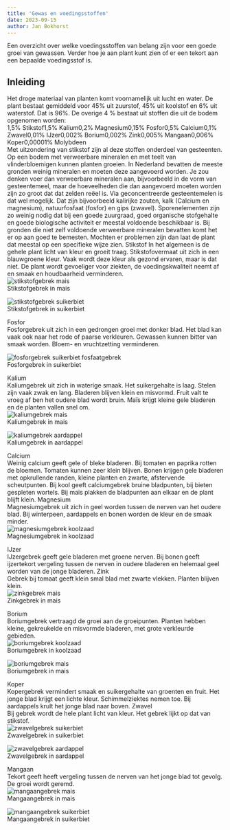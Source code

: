 ```yaml
---
title: 'Gewas en voedingsstoffen'
date: 2023-09-15
author: Jan Bokhorst
---
```


Een overzicht over welke voedingsstoffen van belang zijn voor een goede groei van gewassen. Verder hoe je aan plant kunt zien of er een tekort aan een bepaalde voedingsstof is.

  

## Inleiding

  

Het droge materiaal van planten komt voornamelijk uit lucht en water. De plant bestaat gemiddeld voor 45% uit zuurstof, 45% uit koolstof en 6% uit waterstof. Dat is 96%. De overige 4 % bestaat uit stoffen die uit de bodem opgenomen worden:  
1,5% Stikstof1,5% Kalium0,2% Magnesium0,15% Fosfor0,5% Calcium0,1% Zwavel0,01% IJzer0,002% Borium0,002% Zink0,005% Mangaan0,006% Koper0,00001% Molybdeen  
Met uitzondering van stikstof zijn al deze stoffen onderdeel van gesteenten. Op een bodem met verweerbare mineralen en met teelt van vlinderbloemigen kunnen planten groeien. In Nederland bevatten de meeste gronden weinig mineralen en moeten deze aangevoerd worden. Je zou denken voer dan verweerbare mineralen aan, bijvoorbeeld in de vorm van gesteentemeel, maar de hoeveelheden die dan aangevoerd moeten worden zijn zo groot dat dat zelden reëel is. Via geconcentreerde gesteentemelen is dat wel mogelijk. Dat zijn bijvoorbeeld kalirijke zouten, kalk (Calcium en magnesium), natuurfosfaat (fosfor) en gips (zwavel). Sporenelementen zijn zo weinig nodig dat bij een goede zuurgraad, goed organische stofgehalte en goede biologische activiteit er meestal voldoende beschikbaar is. Bij gronden die niet zelf voldoende verweerbare mineralen bevatten komt het er op aan goed te bemesten. Mochten er problemen zijn dan laat de plant dat meestal op een specifieke wijze zien. Stikstof In het algemeen is de gehele plant licht van kleur en groeit traag. Stikstofovermaat uit zich in een blauwgroene kleur. Vaak wordt deze kleur als gezond ervaren, maar is dat niet. De plant wordt gevoeliger voor ziekten, de voedingskwaliteit neemt af en smaak en houdbaarheid verminderen.   
![stikstofgebrek mais](../img/maisngebrek-1920w.jpg)   
Stikstofgebrek in mais

 

  
![stikstofgebrek suikerbiet](../img/ngebrekbiet-1920w.jpg)   
Stikstofgebrek in suikerbiet

 

Fosfor  
Fosforgebrek uit zich in een gedrongen groei met donker blad. Het blad kan vaak ook naar het rode of paarse verkleuren. Gewassen kunnen bitter van smaak worden. Bloem- en vruchtzetting verminderen.  
  
   
![fosforgebrek suikerbiet fosfaatgebrek](../img/D0691-1920w.jpg)   
Fosforgebrek in suikerbiet

 

Kalium  
Kaliumgebrek uit zich in waterige smaak. Het suikergehalte is laag. Stelen zijn vaak zwak en lang. Bladeren blijven klein en misvormd. Fruit valt te vroeg af ben het oudere blad wordt bruin. Maïs krijgt kleine gele bladeren en de planten vallen snel om.   
![kaliumgebrek mais](../img/M0689-1920w.jpg)   
Kaliumgebrek in mais

 

  
![kaliumgebrek aardappel](../img/M2294-1920w.jpg)   
Kaliumgebrek in aardappel

 

Calcium  
Weinig calcium geeft gele of bleke bladeren. Bij tomaten en paprika rotten de bloemen. Tomaten kunnen zeer klein blijven. Bonen krijgen gele bladeren met opkrullende randen, kleine planten en zwarte, afstervende scheutpunten. Bij kool geeft calciumgebrek bruine bladpunten, bij bieten gespleten wortels. Bij maïs plakken de bladpunten aan elkaar en de plant blijft klein. Magnesium  
Magnesiumgebrek uit zich in geel worden tussen de nerven van het oudere blad. Bij winterpeen, aardappels en bonen worden de kleur en de smaak minder.   
![magnesiumgebrek koolzaad](../img/M1034-1920w.jpg)   
Magnesiumgebrek in koolzaad

 

IJzer  
IJzergebrek geeft gele bladeren met groene nerven. Bij bonen geeft ijzertekort vergeling tussen de nerven in oudere bladeren en helemaal geel worden van de jonge bladeren. Zink  
Gebrek bij tomaat geeft klein smal blad met zwarte vlekken. Planten blijven klein.   
![zinkgebrek mais](../img/K0443-1920w.jpg)   
Zinkgebrek in mais

 

Borium  
Boriumgebrek vertraagd de groei aan de groeipunten. Planten hebben kleine, gekreukelde en misvormde bladeren, met grote verkleurde gebieden.   
![boriumgebrek koolzaad](../img/M1033-1920w.jpg)   
Boriumgebrek in koolzaad

 

  
![boriumgebrek mais](../img/k1598_custom-1920w.jpg)   
Boriumgebrek in mais

 

Koper  
Kopergebrek vermindert smaak en suikergehalte van groenten en fruit. Het jonge blad krijgt een lichte kleur. Schimmelziektes nemen toe. Bij aardappels krult het jonge blad naar boven. Zwavel  
Bij gebrek wordt de hele plant licht van kleur. Het gebrek lijkt op dat van stikstof.   
![zwavelgebrek suikerbiet](../img/K1272-1920w.jpg)   
Zwavelgebrek in suikerbiet

 

  
![zwavelgebrek aardappel](../img/M2207-1920w.jpg)   
Zwavelgebrek in aardappel

 

Mangaan  
Tekort geeft heeft vergeling tussen de nerven van het jonge blad tot gevolg. De groei wordt geremd.   
![mangaangebrek mais](../img/K0433-1920w.jpg)   
Mangaangebrek in mais

 

  
![mangaangebrek suikerbiet](../img/K0455-1920w.jpg)   
Mangaangebrek in suikerbiet

 




